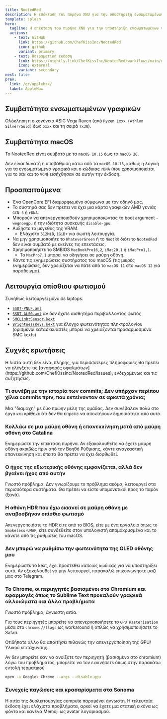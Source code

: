 ```yaml
---
title: NootedRed
description: Η επέκταση του πυρήνα XNU για την υποστήριξη ενσωματωμένων γραφικών AMD Vega.
template: splash
hero:
  tagline: Η επέκταση του πυρήνα XNU για την υποστήριξη ενσωματωμένων γραφικών AMD Vega.
  actions:
    - text: GitHub
      link: https://github.com/ChefKissInc/NootedRed
      icon: github
      variant: primary
    - text: Πειραματική έκδοση
      link: https://nightly.link/ChefKissInc/NootedRed/workflows/main/master/Artifacts.zip
      icon: external
      variant: secondary
next: false
prev:
  link: /gr/applehax/
  label: AppleHax
---
```



## Συμβατότητα ενσωματωμένων γραφικών

Ολόκληρη η οικογένεια ASIC Vega Raven (από `Ryzen 1xxx (Athlon Silver/Gold)` έως `5xxx` και τη σειρά `7x30`).

## Συμβατότητα macOS

Το NootedRed είναι συμβατό με τα `macOS 10.15` έως τα `macOS 26`.

Δεν είναι δυνατή η υποβάθμιση κάτω από τα `macOS 10.15`, καθώς η λογική για τα ενσωματωμένα γραφικά και ο κώδικας `rDNA` (που χρησιμοποιείται για το `DCN` και το `VCN`) εισήχθησαν σε αυτήν την έκδοση.

## Προαπαιτούμενα

- Ένα OpenCore EFI διαμορφωμένο σύμφωνα με τον οδηγό μας.
- Το σύστημά σας δεν πρέπει να έχει μια κάρτα γραφικών AMD γενιάς `GCN 5` ή `rDNA`.
- Μπορούν να απενεργοποιηθούν χρησιμοποιώντας το boot argument `-wegnoegpu` ή την ιδιότητα συσκευής `disable-gpu`.
- Αυξήστε το μέγεθος της VRAM.
  - Ελάχιστο `512MiB`, `1GiB+` για σωστή λειτουργία.
- Να μην χρησιμοποιήτε το `WhateverGreen` ή το `NootRX` διότι το `NootedRed` δεν είναι συμβατό με εκείνες τις επεκτάσεις.
- Χρησιμοποιήστε το SMBIOS `MacBookPro16,2`, `iMac20,1` ή `iMacPro1,1`.
  - Το `MacPro7,1` μπορεί να οδηγήσει σε μαύρη οθόνη.
- Κάντε τις ενημερώσεις συστήματος του macOS (τις μικρές ενημερώσεις, δεν χρειάζεται να πάτε από το `macOS 11` στο `macOS 12` για παράδειγμα).

## Λειτουργία οπίσθιου φωτισμού

Συνήθως λειτουργεί μόνο σε laptops.

- [`SSDT-PNLF.aml`](/Extras/SSDTs/SSDT-PNLF.aml)
- [`SSDT-ALS0.aml`](/Extras/SSDTs/SSDT-ALS0.aml) αν δεν έχετε αισθητήρα περιβάλλοντος φωτός
- [`SMCLightSensor.kext`](https://github.com/Acidanthera/VirtualSMC)
- [`BrightnessKeys.kext`](https://github.com/Acidanthera/BrightnessKeys) για έλεγχο φωτεινότητας πληκτρολογίου (ορισμένοι κατασκευαστές μπορεί να χρειάζονται προσαρμοσμένα SMC kexts)

## Συχνές ερωτήσεις

<Aside type="danger">
Η λίστα αυτή δεν είναι πλήρης, για περισσότερες πληροφορίες θα πρέπει να ελέγξετε τις [αναφορές σφαλμάτων](https://github.com/ChefKissInc/NootedRed/issues), ενδεχομένως και τις συζητήσεις.
</Aside>

### Τι συνέβη με την ιστορία των commits; Δεν υπήρχαν περίπου χίλια commits πριν, που εκτείνονταν σε αρκετά χρόνια;

Μια "διαμάχη" με δύο πρώην μέλη της ομάδας. Δεν συνέβαλαν πολύ στο έργο και κρίθηκε ότι δεν θα έπρεπε να αποκτήσουν δημοσιότητα από αυτό.

### Κολλάω σε μια μαύρη οθόνη ή επανεκκίνηση μετά από μαύρη οθόνη στο Catalina

Ενημερώστε την επέκταση πυρήνα. Αν εξακολουθείτε να έχετε μαύρη οθόνη ακριβώς πριν από τον Βοηθό Ρύθμισης, κάντε αναγκαστική επανεκκίνηση και έπειτα θα πρέπει να έχει διορθωθεί.

### Ο ήχος της εξωτερικής οθόνης εμφανίζεται, αλλά δεν βγαίνει ήχος από αυτήν

Γνωστό πρόβλημα. Δεν γνωρίζουμε το πρόβλημα ακόμα; λειτουργεί στα περισσότερα συστήματα. Θα πρέπει να είστε υπομονετικοί προς το παρόν (ξανά).

### Η οθόνη HDR που έχω εκκινεί σε μαύρη οθόνη με αναβοσβήνον οπίσθιο φωτισμό

Απενεργοποιήστε το HDR είτε από το BIOS, είτε με ένα εργαλείο όπως το `Smokeless-UMAF`, είτε συνδεθείτε στον υπολογιστή απομακρυσμένα και το κάνετε από τις ρυθμίσεις του macOS.

### Δεν μπορώ να ρυθμίσω την φωτεινότητα της OLED οθόνης μου

Ενημερώστε το kext, έχει προστεθεί κάποιος κώδικας για να υποστηρίξει αυτό. Αν εξακολουθεί να μην λειτουργεί, παρακαλώ επικοινωνήστε μαζί μας στο Telegram.

### Το Chrome, οι περιηγητές βασισμένοι στο Chromium και εφαρμογές όπως το Sublime Text προκαλούν γραφικά αλλοιώματα και άλλα προβλήματα

Γνωστό πρόβλημα, άγνωστη αιτία.

Για τους περιηγητές μπορείτε να απενεργοποιήσετε το `GPU Rasterisation` μέσα στο `chrome://flags` ως workaround ή απλώς να χρησιμοποιήσετε το Safari.

Οτιδήποτε άλλο θα απαιτήσει πιθανώς την απενεργοποίηση της GPU/Υλικού επιτάχυνσης.

Αν δεν μπορείτε καν να ανοίξετε τον περιηγητή (βασισμένο στο chromium) λόγω του προβλήματος, μπορείτε να τον εκκινήσετε όπως στην παρακάτω εντολή τερματικού

```sh
open -a Google\ Chrome --args --disable-gpu
```

### Συνεχείς παγώσεις και κρασαρίσματα στα Sonoma

Η αιτία της δυσλειτουργίας compute παραμένει άγνωστη. Η τελευταία έκδοση έχει ελάχιστα προβλήματα, αρκεί να έχετε μια στατική εικόνα ως φόντο και κανένα Memoji ως avatar λογαριασμού.
